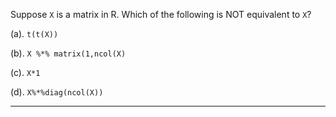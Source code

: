 Suppose `X` is a matrix in R. Which of the following is NOT equivalent to `X`?

(a). `t(t(X))`

(b). `X %*% matrix(1,ncol(X)`

(c). `X*1`

(d). `X%*%diag(ncol(X))`

-------------



